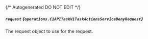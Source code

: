 {/* Autogenerated DO NOT EDIT  */}

##### `request` *{`operations.C1APITaskV1TaskActionsServiceDenyRequest`}*
The request object to use for the request.

<Collapsible openLabel={Labels.showProperties} closeLabel={Labels.hideProperties}>
  <C1APITaskV1TaskActionsServiceDenyRequest />
</Collapsible>



